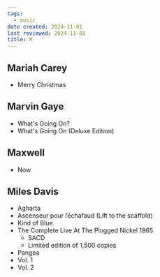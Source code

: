 ```yaml
---
tags:
  - music
date created: 2024-11-01
last reviewed: 2024-11-03
title: M
---
```


## Mariah Carey

- Merry Christmas

## Marvin Gaye

- What's Going On?
- What's Going On (Deluxe Edition)

## Maxwell

- Now

## Miles Davis

- Agharta
- Ascenseur pour ľéchafaud (Lift to the scaffold)
- Kind of Blue
- The Complete Live At The Plugged Nickel 1965
	- SACD
	- Limited edition of 1,500 copies
- Pangea
- Vol. 1
- Vol. 2
